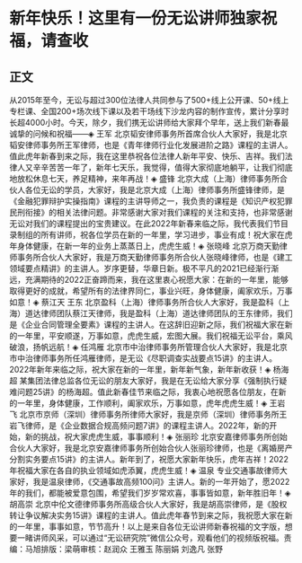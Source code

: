 # 新年快乐！这里有一份无讼讲师独家祝福，请查收
## 正文
从2015年至今，无讼与超过300位法律人共同参与了500+线上公开课、50+线上专栏课、全国200+场次线下课以及若干场线下沙龙内容的制作宣传，累计分享时长超4000小时。今天，除夕，我们携无讼讲师给大家拜个早年，送上我们新春最诚挚的问候和祝福——◈ 王军 北京韬安律师事务所首席合伙人大家好，我是北京韬安律师事务所王军律师，也是《青年律师行业化发展进阶之路》课程的主讲人。值此虎年新春到来之际，我在这里恭祝各位法律人新年平安、快乐、吉祥。我们法律人又辛辛苦苦一年了，新年七天乐，我觉得，值得大家彻底地躺平，让我们彻底地放松休息七天，养足精神，来年再战！◈ 盛锋 北京大成（上海）律师事务所合伙人各位无讼的学员，大家好，我是北京大成（上海）律师事务所盛锋律师，是《金融犯罪辩护实操指南》课程的主讲导师之一，我负责的课程是《知识产权犯罪民刑衔接》的相关法律问题。非常感谢大家对我们课程的关注和支持，也非常感谢无讼对我们的课程提出的宝贵建议。在此2022年新春来临之际，我代表我们节目录制组的所有讲师，祝各位学员在新的一年里，学习进步，事业有成！祝大家在虎年身体健康，在新一年的业务上蒸蒸日上，虎虎生威！◈ 张晓峰 北京万商天勤律师事务所合伙人大家好，我是万商天勤律师事务所合伙人张晓峰律师，也是《建工领域要点精讲》的主讲人。岁序更替，华章日新。极不平凡的2021已经渐行渐远，充满期待的2022正奋蹄而来，我在这里衷心祝愿大家：在新的一年里，能够取得更好的成就，希望所有的法律界同仁，事业兴旺，身体健康，阖家欢乐，万事如意！◈ 蔡江天 王东 北京盈科（上海）律师事务所合伙人大家好，我是盈科（上海）道达律师团队蔡江天律师，我是盈科（上海）道达律师团队的王东律师，我们是《企业合同管理全要素》课程的主讲人。在这辞旧迎新之际，我们祝福大家在新的一年里，平安顺遂，万事如意，虎虎生威，宏图大展。我们祝福无讼平台，乘风破浪，扬帆远航！◈ 任鸿雁 北京市中治律师事务所管理合伙人大家好，我是北京市中治律师事务所任鸿雁律师，是无讼《尽职调查实战要点15讲》的主讲人。2022年新年来临之际，祝大家在新的一年里，新年新气象，新年新收获！◈ 杨海超 某集团法律总监各位无讼的朋友大家好，我是在无讼给大家分享《强制执行疑难问题25讲》的杨海超。值此新春佳节来临之际，我衷心地祝愿各位朋友，在新的一年里，身体健康，工作顺利，阖家欢乐，万事如意，虎年虎虎生威！◈ 王岩飞 北京市京师（深圳）律师事务所律师大家好，我是京师（深圳）律师事务所王岩飞律师，是《企业数据合规高频问题7讲》的课程主讲人。2022年，新的开始，新的挑战，祝大家虎虎生威，事事顺利！◈ 张丽珍 北京安嘉律师事务所创始合伙人大家好，我是北京安嘉律师事务所创始合伙人张丽珍律师，也是《离婚房产分割实务要点15讲》的主讲人。新年到了，祝愿大家新年快乐，虎年吉祥！2022年祝福大家在各自的执业领域如虎添翼，虎虎生威！◈ 温泉 专业交通事故律师大家好，我是温泉律师，《交通事故高频100问》主讲人。新的一年开始了，愿2022年的我们，都能被爱意包围，希望我们岁岁常欢喜，事事皆如意，新年胜旧年！◈ 胡高崇 北京中伦文德律师事务所高级合伙人大家好，我是胡高崇律师，是《股权转让争议解决实务15讲》课程的主讲人。值此虎年春节到来之际，我祝愿大家在新的一年里，事事如意，节节高升！以上是来自各位无讼讲师新春祝福的文字版，想要一睹讲师风采，可以通过“无讼研究院”微信公众号，观看他们的视频版祝福。责编：马旭排版：梁萌审核：赵润众 王雅玉 陈丽娟 刘逸凡 张野